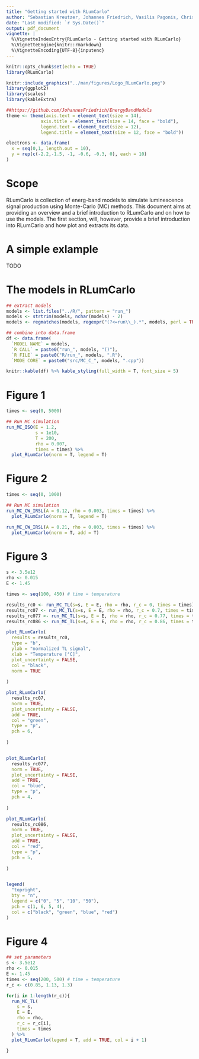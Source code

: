 ```yaml
---
title: "Getting started with RLumCarlo"
author: "Sebastian Kreutzer, Johannes Friedrich, Vasilis Pagonis, Christoph Schmidt"
date: "Last modified: `r Sys.Date()`"
output: pdf_document
vignette: |
  %\VignetteIndexEntry{RLumCarlo - Getting started with RLumCarlo}         
  %\VignetteEngine{knitr::rmarkdown}
  %\VignetteEncoding{UTF-8}{inputenc}
---
```


```r
knitr::opts_chunk$set(echo = TRUE)
library(RLumCarlo)
```

```r
knitr::include_graphics("../man/figures/Logo_RLumCarlo.png")
library(ggplot2)
library(scales)
library(kableExtra)

##https://github.com/JohannesFriedrich/EnergyBandModels
theme <- theme(axis.text = element_text(size = 14),
             axis.title = element_text(size = 14, face = "bold"),
             legend.text = element_text(size = 12),
             legend.title = element_text(size = 12, face = "bold"))

electrons <- data.frame(
  x = seq(0,1, length.out = 10),
  y = rep(c(-2.2,-1.5, -1, -0.6, -0.3, 0), each = 10)
)
```

# Scope

RLumCarlo is collection of energ-band models to simulate luminescence signal production using Monte-Carlo (MC) methods. This document aims at providing an overview and a brief introduction to RLumCarlo 
and on how to use the models. The first section, will, however, provide a brief introduction 
into RLumCarlo and how plot and extracts its data.

# A simple exlample

TODO

# The models in RLumCarlo

```r
## extract models
models <- list.files("../R/", pattern = "run_")
models <- strtrim(models, nchar(models) - 2)
models <- regmatches(models, regexpr("(?<=run\\_).*", models, perl = TRUE), invert = FALSE)

## combine into data.frame
df <- data.frame(
  `MODEL NAME` = models, 
  `R CALL` = paste0("run_", models, "()"),
  `R FILE` = paste0("R/run_", models, ".R"),
  `MODE CORE` = paste0("src/MC_C_", models, ".cpp"))

knitr::kable(df) %>% kable_styling(full_width = T, font_size = 5)
```


# Figure 1

```r
times <- seq(0, 5000)

## Run MC simulation
run_MC_ISO(E = 1.2,
           s = 1e10,
           T = 200,
           rho = 0.007,
           times = times) %>%
  plot_RLumCarlo(norm = T, legend = T)
```


# Figure 2

```r
times <- seq(0, 1000)

## Run MC simulation
run_MC_CW_IRSL(A = 0.12, rho = 0.003, times = times) %>%
  plot_RLumCarlo(norm = T, legend = T)

run_MC_CW_IRSL(A = 0.21, rho = 0.003, times = times) %>%
  plot_RLumCarlo(norm = T, add = T)
```

# Figure 3

```r
s <- 3.5e12
rho <- 0.015
E <- 1.45

times <- seq(100, 450) # time = temperature

results_rc0 <- run_MC_TL(s=s, E = E, rho = rho, r_c = 0, times = times) 
results_rc07 <- run_MC_TL(s=s, E = E, rho = rho, r_c = 0.7, times = times) 
results_rc077 <- run_MC_TL(s=s, E = E, rho = rho, r_c = 0.77, times = times) 
results_rc086 <- run_MC_TL(s=s, E = E, rho = rho, r_c = 0.86, times = times) 
```

```r
plot_RLumCarlo(
  results = results_rc0, 
  type = "b",
  ylab = "normalized TL signal",
  xlab = "Temperature [°C]", 
  plot_uncertainty = FALSE,
  col = "black",
  norm = TRUE
  
)

plot_RLumCarlo(
  results_rc07,
  norm = TRUE,
  plot_uncertainty = FALSE,
  add = TRUE,
  col = "green",
  type = "p",
  pch = 6,
  
)


plot_RLumCarlo(
  results_rc077,
  norm = TRUE,
  plot_uncertainty = FALSE,
  add = TRUE,
  col = "blue",
  type = "p",
  pch = 4,
  
)

plot_RLumCarlo(
  results_rc086,
  norm = TRUE,
  plot_uncertainty = FALSE,
  add = TRUE,
  col = "red",
  type = "p",
  pch = 5,
  
)


legend(
  "topright",
  bty = "n",
  legend = c("0", "5", "10", "50"),
  pch = c(1, 6, 5, 4),
  col = c("black", "green", "blue", "red")
)


```

# Figure 4

```r
## set parameters
s <- 3.5e12
rho <- 0.015
E <- 1.45
times <- seq(200, 500) # time = temperature
r_c <- c(0.85, 1.13, 1.3)

for(i in 1:length(r_c)){
  run_MC_TL(
    s = s,
    E = E,
    rho = rho,
    r_c = r_c[i],
    times = times
  ) %>%
  plot_RLumCarlo(legend = T, add = TRUE, col = i + 1)

}

```
